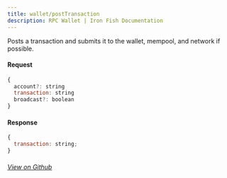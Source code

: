 ```yaml
---
title: wallet/postTransaction
description: RPC Wallet | Iron Fish Documentation
---
```


Posts a transaction and submits it to the wallet, mempool, and network if possible.

#### Request

```js
{
  account?: string
  transaction: string
  broadcast?: boolean
}
```

#### Response

```js
{
  transaction: string;
}
```

###### [View on Github](https://github.com/iron-fish/ironfish/blob/master/ironfish/src/rpc/routes/wallet/postTransaction.ts)
